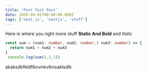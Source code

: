 ```yaml
---
title: 'Post Test Post'
date: 2020-04-01T00:00:00.000Z
tags: ['next.js', 'nextjs', 'stuff']
---
```


Here is where you right more stuff **Static And Bold** and *Italic*

```ts
const sum = (num1: number, num2: number,) num3: number) => {
  return num1 + num2 + num3
}
 console.log(sum(1,2,3))
```

akaksdkfkldflknvnkvlknsaklsdlk